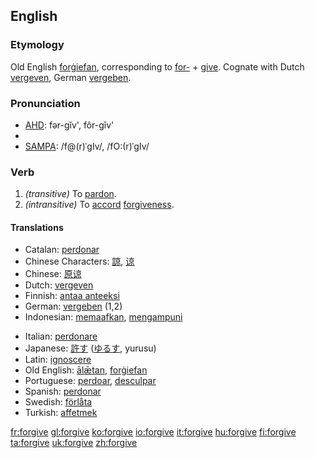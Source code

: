 ==English==
===Etymology===
Old English [[forgiefan|forġiefan]], corresponding to [[for-]] + [[give]].  Cognate with Dutch [[vergeven]], German [[vergeben]].

=== Pronunciation ===
*[[w:AHD|AHD]]: fər-gĭv', fôr-gĭv'
*{{IPA|/fəˈgɪv/, /fɔː(r)ˈgɪv/}}
*[[w:SAMPA|SAMPA]]: /f@(r)ˈgIv/, /fO:(r)ˈgIv/

=== Verb ===
{{irregverb|'''to forgive'''|'''[[forgives]]'''|'''[[forgave]]'''|'''[[forgiven]]'''|'''[[forgiving]]'''}}

#''(transitive)'' To [[pardon]].
#''(intransitive)'' To [[accord]] [[forgiveness]].

==== Translations ====
{{top}}
*Catalan: [[perdonar]]
*Chinese Characters: [[諒]], [[谅]]
*Chinese: [[原谅]]
*Dutch: [[vergeven]]
*Finnish: [[antaa anteeksi]]
*German: [[vergeben]] (1,2)
*Indonesian: [[maaf|memaafkan]], [[ampun|mengampuni]]
{{mid}}
*Italian: [[perdonare]]
*Japanese: [[許す]] ([[ゆるす]], yurusu)
*Latin: [[ignoscere]]
*Old English: [[alætan|ālǣtan]], [[forgiefan|forġiefan]]
*Portuguese: [[perdoar]], [[desculpar]]
*Spanish: [[perdonar]]
*Swedish: [[förlåta]]
*Turkish: [[affetmek]]
{{bottom}}

[[fr:forgive]]
[[gl:forgive]]
[[ko:forgive]]
[[io:forgive]]
[[it:forgive]]
[[hu:forgive]]
[[fi:forgive]]
[[ta:forgive]]
[[uk:forgive]]
[[zh:forgive]]